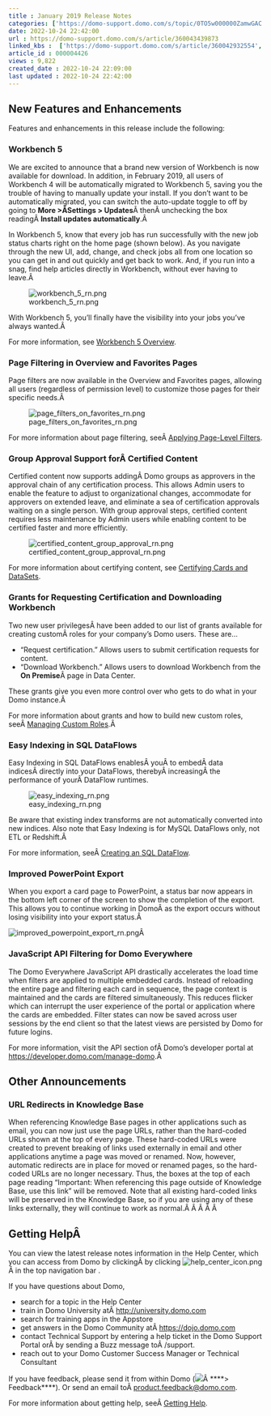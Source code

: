 ```yaml
---
title : January 2019 Release Notes
categories: ['https://domo-support.domo.com/s/topic/0TO5w000000ZamwGAC']
date: 2022-10-24 22:42:00
url : https://domo-support.domo.com/s/article/360043439873
linked_kbs :  ['https://domo-support.domo.com/s/article/360042932554', 'https://domo-support.domo.com/s/article/360043439873', 'https://domo-support.domo.com/s/article/360042925494', 'https://domo-support.domo.com/s/knowledge-base', 'https://domo-support.domo.com/s/article/360042923894', 'https://domo-support.domo.com/s/article/360043429953', 'https://domo-support.domo.com/s/article/360043438973', 'https://domo-support.domo.com/s/article/360042922874', 'https://domo-support.domo.com/s/article/360043430613', 'https://domo-support.domo.com/s/article/360043429933', 'https://domo-support.domo.com/s/article/360043429693', 'https://domo-support.domo.com/s/topic/0TO5w000000ZamwGAC', 'https://domo-support.domo.com/s/article/360042922934', 'https://domo-support.domo.com/s/article/360043429913']
article_id : 000004426
views : 9,822
created_date : 2022-10-24 22:09:00
last updated : 2022-10-24 22:42:00
---
```




New Features and Enhancements
-----------------------------


Features and enhancements in this release include the following:


### Workbench 5


We are excited to announce that a brand new version of Workbench is now available for download. In addition, in February 2019, all users of Workbench 4 will be automatically migrated to Workbench 5, saving you the trouble of having to manually update your install. If you don't want to be automatically migrated, you can switch the auto-update toggle to off by going to **More >Â****Settings > Updates**Â thenÂ unchecking the box readingÂ **Install updates automatically**.Â 


In Workbench 5, know that every job has run successfully with the new job status charts right on the home page (shown below). As you navigate through the new UI, add, change, and check jobs all from one location so you can get in and out quickly and get back to work. And, if you run into a snag, find help articles directly in Workbench, without ever having to leave.Â 


![workbench_5_rn.png](workbench_5_rn.png)


With Workbench 5, you'll finally have the visibility into your jobs you've always wanted.Â 


For more information, see [Workbench 5 Overview](..\workbench_5_overview\index.md).


### Page Filtering in Overview and Favorites Pages


Page filters are now available in the Overview and Favorites pages, allowing all users (regardless of permission level) to customize those pages for their specific needs.Â 


![page_filters_on_favorites_rn.png](page_filters_on_favorites_rn.png)


For more information about page filtering, seeÂ [Applying Page-Level Filters](/s/article/360042923894 "Applying Page-Level Filters").


### Group Approval Support forÂ Certified Content


Certified content now supports addingÂ Domo groups as approvers in the approval chain of any certification process. This allows Admin users to enable the feature to adjust to organizational changes, accommodate for approvers on extended leave, and eliminate a sea of certification approvals waiting on a single person. With group approval steps, certified content requires less maintenance by Admin users while enabling content to be certified faster and more efficiently.


![certified_content_group_approval_rn.png](certified_content_group_approval_rn.png)


For more information about certifying content, see [Certifying Cards and DataSets](..\certifying_cards_and_datasets\index.md).


### Grants for Requesting Certification and Downloading Workbench


Two new user privilegesÂ have been added to our list of grants available for creating customÂ roles for your company's Domo users. These are...



* "Request certification." Allows users to submit certification requests for content.
* "Download Workbench." Allows users to download Workbench from the **On Premise**Â page in Data Center.


These grants give you even more control over who gets to do what in your Domo instance.Â 


For more information about grants and how to build new custom roles, seeÂ [Managing Custom Roles](..\managing_custom_roles\index.html "Managing Custom Roles").Â 


### Easy Indexing in SQL DataFlows


Easy Indexing in SQL DataFlows enablesÂ youÂ to embedÂ data indicesÂ directly into your DataFlows, therebyÂ increasingÂ the performance of yourÂ DataFlow runtimes.


![easy_indexing_rn.png](easy_indexing_rn.png)


Be aware that existing index transforms are not automatically converted into new indices. Also note that Easy Indexing is for MySQL DataFlows only, not ETL or Redshift.Â 


For more information, seeÂ [Creating an SQL DataFlow](/s/article/360042922934 "Creating an SQL DataFlow").


### Improved PowerPoint Export


When you export a card page to PowerPoint, a status bar now appears in the bottom left corner of the screen to show the completion of the export. This allows you to continue working in DomoÂ as the export occurs without losing visibility into your export status.Â 


![improved_powerpoint_export_rn.png](improved_powerpoint_export_rn.png)Â 


### JavaScript API Filtering for Domo Everywhere


The Domo Everywhere JavaScript API drastically accelerates the load time when filters are applied to multiple embedded cards. Instead of reloading the entire page and filtering each card in sequence, the page context is maintained and the cards are filtered simultaneously. This reduces flicker which can interrupt the user experience of the portal or application where the cards are embedded. Filter states can now be saved across user sessions by the end client so that the latest views are persisted by Domo for future logins.


For more information, visit the API section ofÂ Domo's developer portal at [https://developer.domo.com/manage-domo](https://developer.domo.com/manage-domo "https://developer.domo.com/manage-domo").Â 


Other Announcements
-------------------


### URL Redirects in Knowledge Base


When referencing Knowledge Base pages in other applications such as email, you can now just use the page URLs, rather than the hard-coded URLs shown at the top of every page. These hard-coded URLs were created to prevent breaking of links used externally in email and other applications anytime a page was moved or renamed. Now, however, automatic redirects are in place for moved or renamed pages, so the hard-coded URLs are no longer necessary. Thus, the boxes at the top of each page reading "Important: When referencing this page outside of Knowledge Base, use this link" will be removed. Note that all existing hard-coded links will be preserved in the Knowledge Base, so if you are using any of these links externally, they will continue to work as normal.Â Â Â Â Â 


Getting HelpÂ
-------------


You can view the latest release notes information in the Help Center, which you can access from Domo by clickingÂ by clicking ![help_center_icon.png](help_center_icon.png)Â in the top navigation bar .


If you have questions about Domo,



* search for a topic in the Help Center
* train in Domo University atÂ [http://university.domo.com](http://university.domo.com/ "http://university.domo.com")
* search for training apps in the Appstore
* get answers in the Domo Community atÂ [https://dojo.domo.com](https://dojo.domo.com/ "https://dojo.domo.com")
* contact Technical Support by entering a help ticket in the Domo Support Portal orÂ by sending a Buzz message toÂ /support.
* reach out to your Domo Customer Success Manager or Technical Consultant


If you have feedback, please send it from within Domo (![](6.png)Â ****> Feedback****). Or send an email toÂ [product.feedback@domo.com](mailto:product.feedback@domo.com "product.feedback@domo.com").


For more information about getting help, seeÂ [Getting Help](..\getting_help\index.html "Getting Help").